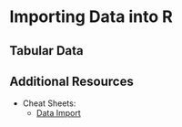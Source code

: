 # Importing Data into R {#da1-importing-data}

## Tabular Data

## Additional Resources

* Cheat Sheets:
  + [Data Import](https://github.com/rstudio/cheatsheets/raw/master/data-import.pdf)